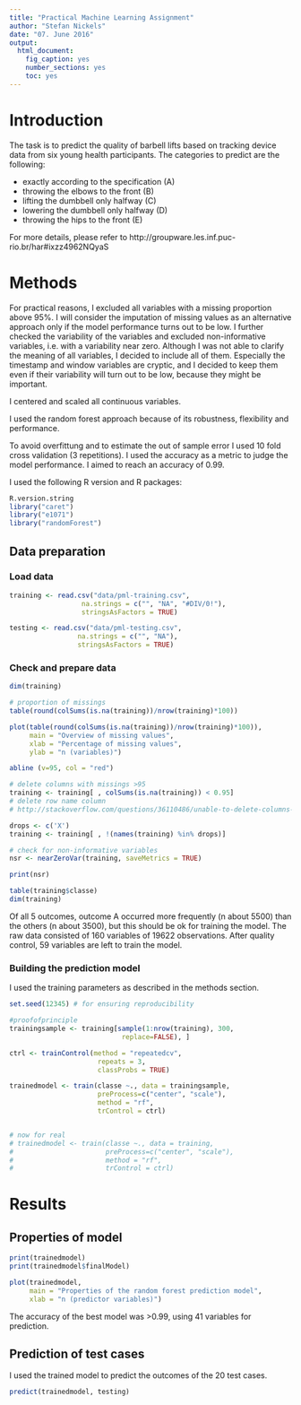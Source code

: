 ```yaml
---
title: "Practical Machine Learning Assignment"
author: "Stefan Nickels"
date: "07. June 2016"
output: 
  html_document: 
    fig_caption: yes
    number_sections: yes
    toc: yes
---
```


# Introduction

The task is to predict the quality of barbell lifts based on tracking device
data from six young health participants. The categories to predict are the following:  

* exactly according to the specification (A)
* throwing the elbows to the front (B)
* lifting the dumbbell only halfway (C)
* lowering the dumbbell only halfway (D)
* throwing the hips to the front (E)


For more details, please refer to http://groupware.les.inf.puc-rio.br/har#ixzz4962NQyaS

# Methods

For practical reasons, I excluded all variables with a missing proportion above 
95%. I will consider the imputation of missing values as an alternative approach 
only if the model performance turns out to be low.
I further checked the variability of the variables and excluded non-informative variables, i.e. with a variability near zero. 
Although I was not able to clarify the meaning of all variables, I decided to include all of them. Especially the timestamp and window variables are cryptic, and I decided to keep them even if their variability will turn out to be low, because they might be important.

I centered and scaled all continuous variables.  

I used the random forest approach because of its robustness, flexibility and 
performance.

To avoid overfittung and to estimate the out of sample error I used 10 fold cross validation (3 repetitions). I used the accuracy as a metric to judge the model performance. I aimed to reach an accuracy of 0.99. 

I used the following R version and R packages:

```r
R.version.string
library("caret")
library("e1071")
library("randomForest")
```


## Data preparation

### Load data

```r
training <- read.csv("data/pml-training.csv", 
                  na.strings = c("", "NA", "#DIV/0!"),
                  stringsAsFactors = TRUE)

testing <- read.csv("data/pml-testing.csv",
                 na.strings = c("", "NA"), 
                 stringsAsFactors = TRUE)

```

### Check and prepare data

```r
dim(training)

# proportion of missings
table(round(colSums(is.na(training))/nrow(training)*100))
```

```r
plot(table(round(colSums(is.na(training))/nrow(training)*100)),
     main = "Overview of missing values",
     xlab = "Percentage of missing values",
     ylab = "n (variables)")

abline (v=95, col = "red")
```


```r
# delete columns with missings >95
training <- training[ , colSums(is.na(training)) < 0.95]
# delete row name column
# http://stackoverflow.com/questions/36110486/unable-to-delete-columns-in-r

drops <- c('X')
training <- training[ , !(names(training) %in% drops)]

# check for non-informative variables
nsr <- nearZeroVar(training, saveMetrics = TRUE)

print(nsr) 

table(training$classe)
dim(training)
```
Of all 5 outcomes, outcome A occurred more frequently (n about 5500) than the others (n about 3500), but this should be ok for training the model. 
The raw data consisted of 160 variables of 19622 observations. After quality control, 59 variables are left to train the model.


### Building the prediction model

I used the training parameters as described in the methods section. 

```r
set.seed(12345) # for ensuring reproducibility

#proofofprinciple
trainingsample <- training[sample(1:nrow(training), 300,
                            replace=FALSE), ] 

ctrl <- trainControl(method = "repeatedcv",
                      repeats = 3,
                      classProbs = TRUE)

trainedmodel <- train(classe ~., data = trainingsample, 
                      preProcess=c("center", "scale"), 
                      method = "rf",
                      trControl = ctrl)


# now for real
# trainedmodel <- train(classe ~., data = training,
#                       preProcess=c("center", "scale"),
#                       method = "rf",
#                       trControl = ctrl)
```

# Results

## Properties of model


```r
print(trainedmodel)
print(trainedmodel$finalModel)

plot(trainedmodel, 
     main = "Properties of the random forest prediction model",
     xlab = "n (predictor variables)")
```

The accuracy of the best model was >0.99, using 41 variables for prediction.


## Prediction of test cases

I used the trained model to predict the outcomes of the 20 test cases.
```r
predict(trainedmodel, testing)
```



